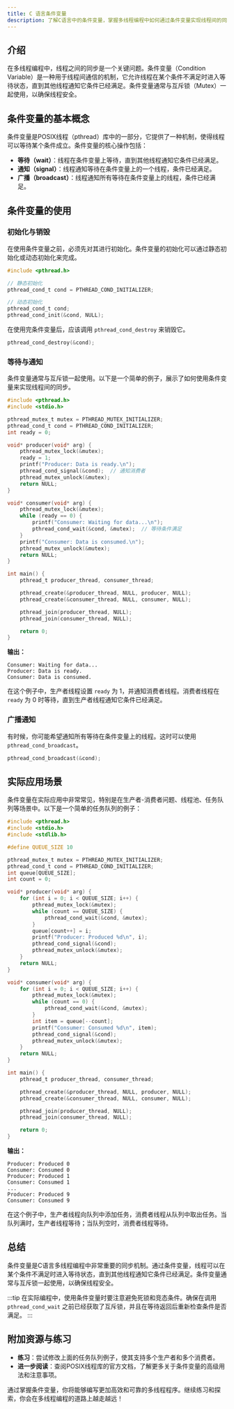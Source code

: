 ```yaml
---
title: C 语言条件变量
description: 了解C语言中的条件变量，掌握多线程编程中如何通过条件变量实现线程间的同步与通信。
---
```


## 介绍

在多线程编程中，线程之间的同步是一个关键问题。条件变量（Condition Variable）是一种用于线程间通信的机制，它允许线程在某个条件不满足时进入等待状态，直到其他线程通知它条件已经满足。条件变量通常与互斥锁（Mutex）一起使用，以确保线程安全。

## 条件变量的基本概念

条件变量是POSIX线程（pthread）库中的一部分，它提供了一种机制，使得线程可以等待某个条件成立。条件变量的核心操作包括：

- **等待（wait）**：线程在条件变量上等待，直到其他线程通知它条件已经满足。
- **通知（signal）**：线程通知等待在条件变量上的一个线程，条件已经满足。
- **广播（broadcast）**：线程通知所有等待在条件变量上的线程，条件已经满足。

## 条件变量的使用

### 初始化与销毁

在使用条件变量之前，必须先对其进行初始化。条件变量的初始化可以通过静态初始化或动态初始化来完成。

```c
#include <pthread.h>

// 静态初始化
pthread_cond_t cond = PTHREAD_COND_INITIALIZER;

// 动态初始化
pthread_cond_t cond;
pthread_cond_init(&cond, NULL);
```

在使用完条件变量后，应该调用 `pthread_cond_destroy` 来销毁它。

```c
pthread_cond_destroy(&cond);
```

### 等待与通知

条件变量通常与互斥锁一起使用。以下是一个简单的例子，展示了如何使用条件变量来实现线程间的同步。

```c
#include <pthread.h>
#include <stdio.h>

pthread_mutex_t mutex = PTHREAD_MUTEX_INITIALIZER;
pthread_cond_t cond = PTHREAD_COND_INITIALIZER;
int ready = 0;

void* producer(void* arg) {
    pthread_mutex_lock(&mutex);
    ready = 1;
    printf("Producer: Data is ready.\n");
    pthread_cond_signal(&cond);  // 通知消费者
    pthread_mutex_unlock(&mutex);
    return NULL;
}

void* consumer(void* arg) {
    pthread_mutex_lock(&mutex);
    while (ready == 0) {
        printf("Consumer: Waiting for data...\n");
        pthread_cond_wait(&cond, &mutex);  // 等待条件满足
    }
    printf("Consumer: Data is consumed.\n");
    pthread_mutex_unlock(&mutex);
    return NULL;
}

int main() {
    pthread_t producer_thread, consumer_thread;

    pthread_create(&producer_thread, NULL, producer, NULL);
    pthread_create(&consumer_thread, NULL, consumer, NULL);

    pthread_join(producer_thread, NULL);
    pthread_join(consumer_thread, NULL);

    return 0;
}
```

**输出：**
```
Consumer: Waiting for data...
Producer: Data is ready.
Consumer: Data is consumed.
```

在这个例子中，生产者线程设置 `ready` 为 1，并通知消费者线程。消费者线程在 `ready` 为 0 时等待，直到生产者线程通知它条件已经满足。

### 广播通知

有时候，你可能希望通知所有等待在条件变量上的线程。这时可以使用 `pthread_cond_broadcast`。

```c
pthread_cond_broadcast(&cond);
```

## 实际应用场景

条件变量在实际应用中非常常见，特别是在生产者-消费者问题、线程池、任务队列等场景中。以下是一个简单的任务队列的例子：

```c
#include <pthread.h>
#include <stdio.h>
#include <stdlib.h>

#define QUEUE_SIZE 10

pthread_mutex_t mutex = PTHREAD_MUTEX_INITIALIZER;
pthread_cond_t cond = PTHREAD_COND_INITIALIZER;
int queue[QUEUE_SIZE];
int count = 0;

void* producer(void* arg) {
    for (int i = 0; i < QUEUE_SIZE; i++) {
        pthread_mutex_lock(&mutex);
        while (count == QUEUE_SIZE) {
            pthread_cond_wait(&cond, &mutex);
        }
        queue[count++] = i;
        printf("Producer: Produced %d\n", i);
        pthread_cond_signal(&cond);
        pthread_mutex_unlock(&mutex);
    }
    return NULL;
}

void* consumer(void* arg) {
    for (int i = 0; i < QUEUE_SIZE; i++) {
        pthread_mutex_lock(&mutex);
        while (count == 0) {
            pthread_cond_wait(&cond, &mutex);
        }
        int item = queue[--count];
        printf("Consumer: Consumed %d\n", item);
        pthread_cond_signal(&cond);
        pthread_mutex_unlock(&mutex);
    }
    return NULL;
}

int main() {
    pthread_t producer_thread, consumer_thread;

    pthread_create(&producer_thread, NULL, producer, NULL);
    pthread_create(&consumer_thread, NULL, consumer, NULL);

    pthread_join(producer_thread, NULL);
    pthread_join(consumer_thread, NULL);

    return 0;
}
```

**输出：**
```
Producer: Produced 0
Consumer: Consumed 0
Producer: Produced 1
Consumer: Consumed 1
...
Producer: Produced 9
Consumer: Consumed 9
```

在这个例子中，生产者线程向队列中添加任务，消费者线程从队列中取出任务。当队列满时，生产者线程等待；当队列空时，消费者线程等待。

## 总结

条件变量是C语言多线程编程中非常重要的同步机制。通过条件变量，线程可以在某个条件不满足时进入等待状态，直到其他线程通知它条件已经满足。条件变量通常与互斥锁一起使用，以确保线程安全。

:::tip
在实际编程中，使用条件变量时要注意避免死锁和竞态条件。确保在调用 `pthread_cond_wait` 之前已经获取了互斥锁，并且在等待返回后重新检查条件是否满足。
:::

## 附加资源与练习

- **练习**：尝试修改上面的任务队列例子，使其支持多个生产者和多个消费者。
- **进一步阅读**：查阅POSIX线程库的官方文档，了解更多关于条件变量的高级用法和注意事项。

通过掌握条件变量，你将能够编写更加高效和可靠的多线程程序。继续练习和探索，你会在多线程编程的道路上越走越远！